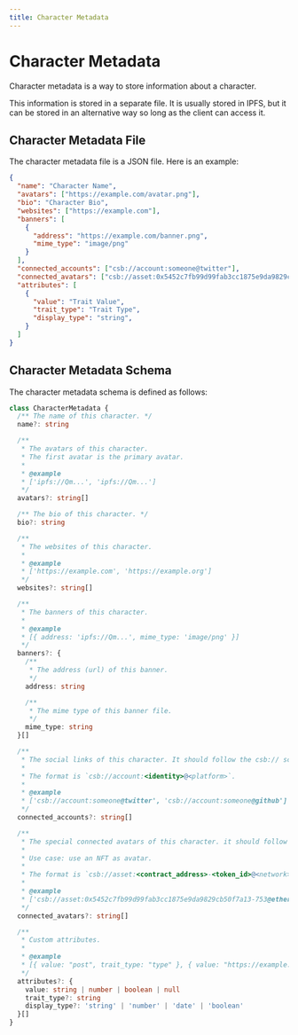 ```yaml
---
title: Character Metadata
---
```


# Character Metadata

Character metadata is a way to store information about a character.

This information is stored in a separate file. It is usually stored in IPFS, but it can be stored in an alternative way so long as the client can access it.

## Character Metadata File

The character metadata file is a JSON file. Here is an example:

```json
{
  "name": "Character Name",
  "avatars": ["https://example.com/avatar.png"],
  "bio": "Character Bio",
  "websites": ["https://example.com"],
  "banners": [
    {
      "address": "https://example.com/banner.png",
      "mime_type": "image/png"
    }
  ],
  "connected_accounts": ["csb://account:someone@twitter"],
  "connected_avatars": ["csb://asset:0x5452c7fb99d99fab3cc1875e9da9829cb50f7a13-753@ethereum"],
  "attributes": [
    {
      "value": "Trait Value",
      "trait_type": "Trait Type",
      "display_type": "string",
    }
  ]
}
```

## Character Metadata Schema

The character metadata schema is defined as follows:

```ts
class CharacterMetadata {
  /** The name of this character. */
  name?: string

  /**
   * The avatars of this character.
   * The first avatar is the primary avatar.
   *
   * @example
   * ['ipfs://Qm...', 'ipfs://Qm...']
   */
  avatars?: string[]

  /** The bio of this character. */
  bio?: string

  /**
   * The websites of this character.
   *
   * @example
   * ['https://example.com', 'https://example.org']
   */
  websites?: string[]

  /**
   * The banners of this character.
   *
   * @example
   * [{ address: 'ipfs://Qm...', mime_type: 'image/png' }]
   */
  banners?: {
    /**
     * The address (url) of this banner.
     */
    address: string

    /**
     * The mime type of this banner file.
     */
    mime_type: string
  }[]

  /**
   * The social links of this character. It should follow the csb:// scheme.
   *
   * The format is `csb://account:<identity>@<platform>`.
   *
   * @example
   * ['csb://account:someone@twitter', 'csb://account:someone@github']
   */
  connected_accounts?: string[]

  /**
   * The special connected avatars of this character. it should follow the csb:// scheme.
   *
   * Use case: use an NFT as avatar.
   *
   * The format is `csb://asset:<contract_address>-<token_id>@<network>`.
   *
   * @example
   * ['csb://asset:0x5452c7fb99d99fab3cc1875e9da9829cb50f7a13-753@ethereum']
   */
  connected_avatars?: string[]

  /**
   * Custom attributes.
   *
   * @example
   * [{ value: "post", trait_type: "type" }, { value: "https://example.com", trait_type: "URL" }, { value: 1546360800, trait_type: 'Birthday', "display_type": "date" }]
   */
  attributes?: {
    value: string | number | boolean | null
    trait_type?: string
    display_type?: 'string' | 'number' | 'date' | 'boolean'
  }[]
}
```
